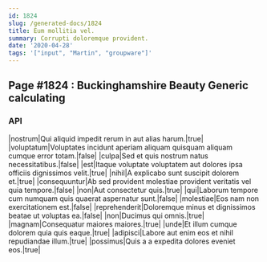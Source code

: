```yaml
---
id: 1824
slug: /generated-docs/1824
title: Eum mollitia vel.
summary: Corrupti doloremque provident.
date: '2020-04-28'
tags: '["input", "Martin", "groupware"]'
---
```


## Page #1824 : Buckinghamshire Beauty Generic calculating
### API

|nostrum|Qui aliquid impedit rerum in aut alias harum.|true|
|voluptatum|Voluptates incidunt aperiam aliquam quisquam aliquam cumque error totam.|false|
|culpa|Sed et quis nostrum natus necessitatibus.|false|
|est|Itaque voluptate voluptatem aut dolores ipsa officiis dignissimos velit.|true|
|nihil|A explicabo sunt suscipit dolorem et.|true|
|consequuntur|Ab sed provident molestiae provident veritatis vel quia tempore.|false|
|non|Aut consectetur quis.|true|
|qui|Laborum tempore cum numquam quis quaerat aspernatur sunt.|false|
|molestiae|Eos nam non exercitationem est.|false|
|reprehenderit|Doloremque minus et dignissimos beatae ut voluptas ea.|false|
|non|Ducimus qui omnis.|true|
|magnam|Consequatur maiores maiores.|true|
|unde|Et illum cumque dolorem quia quis eaque.|true|
|adipisci|Labore aut enim eos et nihil repudiandae illum.|true|
|possimus|Quis a a expedita dolores eveniet eos.|true|





